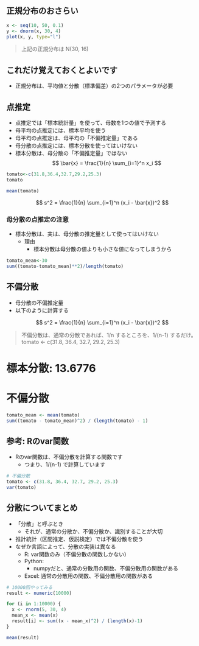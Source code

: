 ## 正規分布のおさらい
```r
x <- seq(10, 50, 0.1)
y <- dnorm(x, 30, 4)
plot(x, y, type="l")
```


> 上記の正規分布は N(30, 16)

## これだけ覚えておくとよいです

- 正規分布は、平均値と分散（標準偏差）の2つのパラメータが必要


## 点推定

- 点推定では「標本統計量」を使って、母数を1つの値で予測する
- 母平均の点推定には、標本平均を使う
- 母平均の点推定は、母平均の「不偏推定量」である
- 母分散の点推定には、標本分散を使ってはいけない
- 標本分散は、母分散の「不偏推定量」ではない
$$
\bar{x} = \frac{1}{n} \sum_{i=1}^n x_i
$$

```r
tomato<-c(31.8,36.4,32.7,29.2,25.3)
tomato

mean(tomato)

```


$$
s^2 = \frac{1}{n} \sum_{i=1}^n (x_i - \bar{x})^2
$$

### 母分散の点推定の注意

- 標本分散は、実は、母分散の推定量として使ってはいけない
  - 理由
    - 標本分散は母分散の値よりも小さな値になってしまうから


```r
tomato_mean<-30
sum((tomato-tomato_mean)**2)/length(tomato)
```

## 不偏分散

- 母分散の不偏推定量
- 以下のように計算する

$$
s^2 = \frac{1}{n} \sum_{i=1}^n (x_i - \bar{x})^2
$$

> 不偏分散は、通常の分散であれば、1/n するところを、1/(n-1) するだけ。
tomato <- c(31.8, 36.4, 32.7, 29.2, 25.3)

# 標本分散: 13.6776
# 不偏分散
```r
tomato_mean <- mean(tomato)
sum((tomato - tomato_mean)^2) / (length(tomato) - 1)
```
## 参考: Rのvar関数

- Rのvar関数は、不偏分散を計算する関数です
  - つまり、1/(n-1) で計算しています

```r
# 不偏分散
tomato <- c(31.8, 36.4, 32.7, 29.2, 25.3)
var(tomato)
```

## 分散についてまとめ

- 「分散」と呼ぶとき
  - それが、通常の分散か、不偏分散か、識別することが大切
- 推計統計（区間推定、仮説検定）では不偏分散を使う
- なぜか言語によって、分散の実装は異なる
  - R: var関数のみ（不偏分散の関数しかない）
  - Python:
    - numpyだと、通常の分散用の関数、不偏分散用の関数がある
  - Excel: 通常の分散用の関数、不偏分散用の関数がある

```r
# 10000回やってみる
result <- numeric(10000)

for (i in 1:10000) {
  x <- rnorm(5, 30, 4)
  mean_x <- mean(x)
  result[i] <- sum((x - mean_x)^2) / (length(x)-1)
}

mean(result)

```